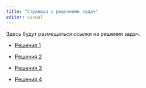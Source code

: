 ```yaml
---
title: "Страница с решениями задач"
editor: visual
---
```


Здесь будут размещаться ссылки на решения задач.

-   [Решения 1](solution1.qmd)

-   [Решения 2](solution2.qmd)

-   [Решения 3](solution3.qmd)

-   [Решения 4](solution4.qmd)
